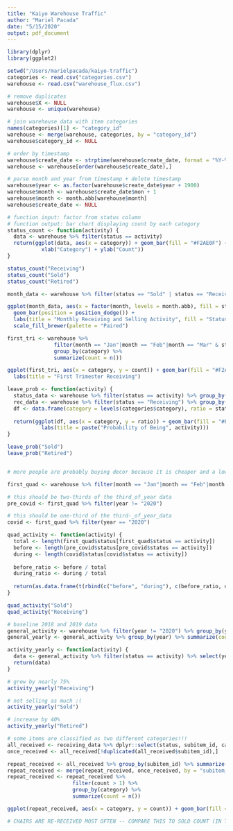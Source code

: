 ```yaml
---
title: "Kaiyo Warehouse Traffic"
author: "Mariel Pacada"
date: "5/15/2020"
output: pdf_document
---
```


```r
library(dplyr)
library(ggplot2)
```

```r
setwd("/Users/marielpacada/kaiyo-traffic")
categories <- read.csv("categories.csv") 
warehouse <- read.csv("warehouse_flux.csv")

# remove duplicates 
warehouse$X <- NULL
warehouse <- unique(warehouse)

# join warehouse data with item categories
names(categories)[1] <- "category_id"
warehouse <- merge(warehouse, categories, by = "category_id")
warehouse$category_id <- NULL

# order by timestamp
warehouse$create_date <- strptime(warehouse$create_date, format = "%Y-%m-%d %H:%M:%S")
warehouse <- warehouse[order(warehouse$create_date),]

# parse month and year from timestamp + delete timestamp
warehouse$year <- as.factor(warehouse$create_date$year + 1900)
warehouse$month <- warehouse$create_date$mon + 1
warehouse$month <- month.abb[warehouse$month]
warehouse$create_date <- NULL
```

```r
# function input: factor from status column
# function output: bar chart displaying count by each category
status_count <- function(activity) { 
  data <- warehouse %>% filter(status == activity)
  return(ggplot(data, aes(x = category)) + geom_bar(fill = "#F2AE0F") + labs(title = activity) +
           xlab("Category") + ylab("Count"))
}

status_count("Receiving")
status_count("Sold")
status_count("Retired")
```

```r
month_data <- warehouse %>% filter(status == "Sold" | status == "Receiving")

ggplot(month_data, aes(x = factor(month, levels = month.abb), fill = status)) + 
  geom_bar(position = position_dodge()) + 
  labs(title = "Monthly Receiving and Selling Activity", fill = "Status") + 
  scale_fill_brewer(palette = "Paired")
```

```r
first_tri <- warehouse %>% 
               filter(month == "Jan"|month == "Feb"|month == "Mar" & status == "Receiving") %>%
               group_by(category) %>% 
               summarize(count = n())

ggplot(first_tri, aes(x = category, y = count)) + geom_bar(fill = "#F2AE0F", stat = "identity") + 
  labs(title = "First Trimester Receiving")
```

```r
leave_prob <- function(activity) {
  status_data <- warehouse %>% filter(status == activity) %>% group_by(category) %>% summarize(count = n())
  rec_data <- warehouse %>% filter(status == "Receiving") %>% group_by(category) %>% summarize(count = n())
  df <- data.frame(category = levels(categories$category), ratio = status_data$count / rec_data$count)
  
  return(ggplot(df, aes(x = category, y = ratio)) + geom_bar(fill = "#F2AE0F", stat = "identity") + 
           labs(title = paste("Probability of Being", activity)))
}

leave_prob("Sold")
leave_prob("Retired")


# more people are probably buying decor because it is cheaper and a lower commitment 
```

```r
first_quad <- warehouse %>% filter(month == "Jan"|month == "Feb"|month == "Mar"|month == "Apr")

# this should be two-thirds of the third_of_year data
pre_covid <- first_quad %>% filter(year != "2020")

# this should be one-third of the third-_of_year_data
covid <- first_quad %>% filter(year == "2020")

```

```r
quad_activity <- function(activity) { 
  total <- length(first_quad$status[first_quad$status == activity])
  before <- length(pre_covid$status[pre_covid$status == activity])
  during <- length(covid$status[covid$status == activity])
  
  before_ratio <- before / total
  during_ratio <- during / total
  
  return(as.data.frame(t(rbind(c("before", "during"), c(before_ratio, during_ratio)))))
}

quad_activity("Sold")
quad_activity("Receiving")
```

```r
# baseline 2018 and 2019 data
general_activity <- warehouse %>% filter(year != "2020") %>% group_by(year, status) %>% summarize(count = n())
general_yearly <- general_activity %>% group_by(year) %>% summarize(count = sum(count))

activity_yearly <- function(activity) {
  data <- general_activity %>% filter(status == activity) %>% select(year, count)
  return(data)
}

# grew by nearly 75% 
activity_yearly("Receiving")

# not selling as much :( 
activity_yearly("Sold")

# increase by 40%
activity_yearly("Retired")
```

```r
# some items are classified as two different categories!!!
all_received <- receiving_data %>% dplyr::select(status, subitem_id, category)
once_received <- all_received[!duplicated(all_received$subitem_id),]

repeat_received <- all_received %>% group_by(subitem_id) %>% summarize(count = n())
repeat_received <- merge(repeat_received, once_received, by = "subitem_id")
repeat_received <- repeat_received %>% 
                     filter(count > 1) %>% 
                     group_by(category) %>% 
                     summarize(count = n())

ggplot(repeat_received, aes(x = category, y = count)) + geom_bar(fill = "#43ad26", stat = "identity") + labs(title = "Which category is most re-received?")

# CHAIRS ARE RE-RECEIVED MOST OFTEN -- COMPARE THIS TO SOLD COUNT (IN THE BEGINNING) 
```
